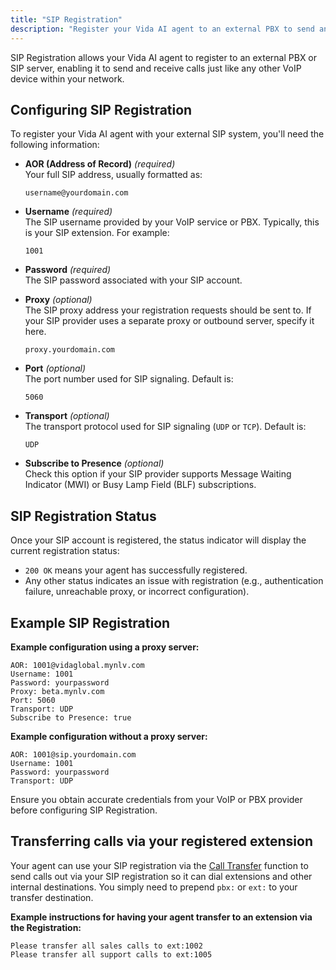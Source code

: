 ```yaml
---
title: "SIP Registration"
description: "Register your Vida AI agent to an external PBX to send and receive calls via SIP / VoIP."
---
```


SIP Registration allows your Vida AI agent to register to an external PBX or SIP server, enabling it to send and receive calls just like any other VoIP device within your network.

## Configuring SIP Registration

To register your Vida AI agent with your external SIP system, you'll need the following information:

- **AOR (Address of Record)** *(required)*  
  Your full SIP address, usually formatted as:  
  ```
  username@yourdomain.com
  ```

- **Username** *(required)*  
  The SIP username provided by your VoIP service or PBX. Typically, this is your SIP extension. For example:  
  ```
  1001
  ```

- **Password** *(required)*  
  The SIP password associated with your SIP account.

- **Proxy** *(optional)*  
  The SIP proxy address your registration requests should be sent to. If your SIP provider uses a separate proxy or outbound server, specify it here.  
  ```
  proxy.yourdomain.com
  ```

- **Port** *(optional)*  
  The port number used for SIP signaling. Default is:  
  ```
  5060
  ```

- **Transport** *(optional)*  
  The transport protocol used for SIP signaling (`UDP` or `TCP`). Default is:  
  ```
  UDP
  ```

- **Subscribe to Presence** *(optional)*  
  Check this option if your SIP provider supports Message Waiting Indicator (MWI) or Busy Lamp Field (BLF) subscriptions.

## SIP Registration Status

Once your SIP account is registered, the status indicator will display the current registration status:

- `200 OK` means your agent has successfully registered.
- Any other status indicates an issue with registration (e.g., authentication failure, unreachable proxy, or incorrect configuration).

## Example SIP Registration

**Example configuration using a proxy server:**

```
AOR: 1001@vidaglobal.mynlv.com
Username: 1001
Password: yourpassword
Proxy: beta.mynlv.com
Port: 5060
Transport: UDP
Subscribe to Presence: true
```

**Example configuration without a proxy server:**

```
AOR: 1001@sip.yourdomain.com
Username: 1001
Password: yourpassword
Transport: UDP
```

Ensure you obtain accurate credentials from your VoIP or PBX provider before configuring SIP Registration.

## Transferring calls via your registered extension

Your agent can use your SIP registration via the [Call Transfer](https://vida.io/docs/functions/call-transfer) function to send calls out via your SIP registration so it can dial extensions and other internal destinations. You simply need to prepend `pbx:` or `ext:` to your transfer destination.

**Example instructions for having your agent transfer to an extension via the Registration:**

```
Please transfer all sales calls to ext:1002
Please transfer all support calls to ext:1005
```

